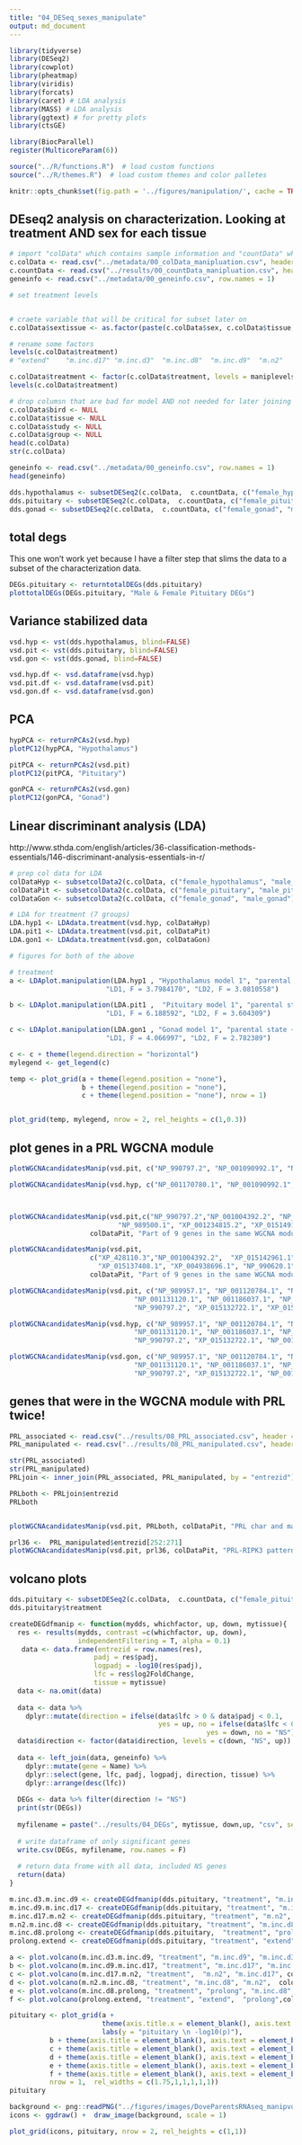 ```yaml
---
title: "04_DESeq_sexes_manipulate"
output: md_document
---
```


```r

library(tidyverse)
library(DESeq2)
library(cowplot)
library(pheatmap)
library(viridis)
library(forcats)
library(caret) # LDA analysis
library(MASS) # LDA analysis
library(ggtext) # for pretty plots
library(ctsGE)

library(BiocParallel)
register(MulticoreParam(6))

source("../R/functions.R")  # load custom functions 
source("../R/themes.R")  # load custom themes and color palletes

knitr::opts_chunk$set(fig.path = '../figures/manipulation/', cache = TRUE,  message=F, comment=FALSE, warning=FALSE)
```

## DEseq2 analysis on characterization. Looking at treatment AND sex for each tissue

```r
# import "colData" which contains sample information and "countData" which contains read counts
c.colData <- read.csv("../metadata/00_colData_manipluation.csv", header = T, row.names = 1)
c.countData <- read.csv("../results/00_countData_manipluation.csv", header = T, row.names = 1)
geneinfo <- read.csv("../metadata/00_geneinfo.csv", row.names = 1)

# set treatment levels


# craete variable that will be critical for subset later on
c.colData$sextissue <- as.factor(paste(c.colData$sex, c.colData$tissue, sep = "_"))

# rename some factors
levels(c.colData$treatment)
# "extend"    "m.inc.d17" "m.inc.d3"  "m.inc.d8"  "m.inc.d9"  "m.n2"      "prolong" 

c.colData$treatment <- factor(c.colData$treatment, levels = maniplevels1)
levels(c.colData$treatment)

# drop columsn that are bad for model AND not needed for later joining
c.colData$bird <- NULL
c.colData$tissue <- NULL
c.colData$study <- NULL
c.colData$group <- NULL
head(c.colData)
str(c.colData)

geneinfo <- read.csv("../metadata/00_geneinfo.csv", row.names = 1)
head(geneinfo)
```



```r
dds.hypothalamus <- subsetDESeq2(c.colData,  c.countData, c("female_hypothalamus","male_hypothalamus") )
dds.pituitary <- subsetDESeq2(c.colData,  c.countData, c("female_pituitary", "male_pituitary" ) )
dds.gonad <- subsetDESeq2(c.colData,  c.countData, c("female_gonad", "male_gonad") )
```


## total degs

This one won't work yet because I have a filter step that slims the data to a subset of the characterization data. 

```r
DEGs.pituitary <- returntotalDEGs(dds.pituitary)
plottotalDEGs(DEGs.pituitary, "Male & Female Pituitary DEGs")
```

## Variance stabilized data

```r
vsd.hyp <- vst(dds.hypothalamus, blind=FALSE) 
vsd.pit <- vst(dds.pituitary, blind=FALSE) 
vsd.gon <- vst(dds.gonad, blind=FALSE) 

vsd.hyp.df <- vsd.dataframe(vsd.hyp) 
vsd.pit.df <- vsd.dataframe(vsd.pit) 
vsd.gon.df <- vsd.dataframe(vsd.gon) 
```

## PCA

```r
hypPCA <- returnPCAs2(vsd.hyp)
plotPC12(hypPCA, "Hypothalamus")

pitPCA <- returnPCAs2(vsd.pit)
plotPC12(pitPCA, "Pituitary")

gonPCA <- returnPCAs2(vsd.gon)
plotPC12(gonPCA, "Gonad")
```


## Linear discriminant analysis (LDA)

http://www.sthda.com/english/articles/36-classification-methods-essentials/146-discriminant-analysis-essentials-in-r/


```r
# prep col data for LDA
colDataHyp <- subsetcolData2(c.colData, c("female_hypothalamus", "male_hypothalamus"))
colDataPit <- subsetcolData2(c.colData, c("female_pituitary", "male_pituitary"))
colDataGon <- subsetcolData2(c.colData, c("female_gonad", "male_gonad"))

# LDA for treatment (7 groups)
LDA.hyp1 <- LDAdata.treatment(vsd.hyp, colDataHyp)
LDA.pit1 <- LDAdata.treatment(vsd.pit, colDataPit)
LDA.gon1 <- LDAdata.treatment(vsd.gon, colDataGon)

```

```r

# figures for both of the above

# treatment
a <- LDAplot.manipulation(LDA.hyp1 , "Hypothalamus model 1", "parental state ~ .  0.185 pred. acc.",
                        "LD1, F = 3.7984170", "LD2, F = 3.0810558")

b <- LDAplot.manipulation(LDA.pit1 ,  "Pituitary model 1", "parental state ~ .  0.407 pred. acc.",
                        "LD1, F = 6.188592", "LD2, F = 3.604309")

c <- LDAplot.manipulation(LDA.gon1 , "Gonad model 1", "parental state ~ .  has 0.154 pred. acc.",
                        "LD1, F = 4.066997", "LD2, F = 2.782389")

c <- c + theme(legend.direction = "horizontal")
mylegend <- get_legend(c)

temp <- plot_grid(a + theme(legend.position = "none"),
                  b + theme(legend.position = "none"),
                  c + theme(legend.position = "none"), nrow = 1)


plot_grid(temp, mylegend, nrow = 2, rel_heights = c(1,0.3))

```

## plot genes in a  PRL WGCNA module

```r
plotWGCNAcandidatesManip(vsd.pit, c("NP_990797.2", "NP_001090992.1", "NP_990136.1", "NP_001035179.1"), colDataPit, "PRL, VIPR1, TH & AR expression, Pituitary")

plotWGCNAcandidatesManip(vsd.hyp, c("NP_001170780.1", "NP_001090992.1", "NP_001014970.1"), colDataHyp, "VIP expression, Hypothalamus")



plotWGCNAcandidatesManip(vsd.pit,c("NP_990797.2","NP_001004392.2", "NP_001004403.1", "NP_001006255.2", "NP_001006274.1",
                           "NP_989500.1", "XP_001234815.2", "XP_015149152.1", "XP_416110.5"),
                    colDataPit, "Part of 9 genes in the same WGCNA module as PRL in the characterization study")

plotWGCNAcandidatesManip(vsd.pit,
                    c("XP_428110.3","NP_001004392.2",  "XP_015142961.1", "XP_015139636.1",
                      "XP_015137408.1", "XP_004938696.1", "NP_990620.1", "NP_001170793.2", "XP_015132722.1"),
                    colDataPit, "Part of 9 genes in the same WGCNA module as PRLR in the characterization study")

plotWGCNAcandidatesManip(vsd.pit, c("NP_989957.1", "NP_001120784.1", "NP_001120786.1",
                               "NP_001131120.1", "NP_001186037.1", "NP_989871.1",
                               "NP_990797.2", "XP_015132722.1", "XP_015132722.1", "NP_001090992.1"), colDataPit, "Pitutary: CISH, SOCS, PRL, PRLR")

plotWGCNAcandidatesManip(vsd.hyp, c("NP_989957.1", "NP_001120784.1", "NP_001120786.1",
                               "NP_001131120.1", "NP_001186037.1", "NP_989871.1",
                               "NP_990797.2", "XP_015132722.1", "NP_001090992.1"), colDataHyp, "Hypothalamus: CISH, SOCS, PRL, PRLR")

plotWGCNAcandidatesManip(vsd.gon, c("NP_989957.1", "NP_001120784.1", "NP_001120786.1",
                               "NP_001131120.1", "NP_001186037.1", "NP_989871.1",
                               "NP_990797.2", "XP_015132722.1", "NP_001090992.1"), colDataGon, "Gonad: CISH, SOCS, PRL, PRLR")
```

## genes that were in the WGCNA module with PRL twice!

```r
PRL_associated <- read.csv("../results/08_PRL_associated.csv", header = T)
PRL_manipulated <- read.csv("../results/08_PRL_manipulated.csv", header = T)

str(PRL_associated)
str(PRL_manipulated)
PRLjoin <- inner_join(PRL_associated, PRL_manipulated, by = "entrezid")

PRLboth <- PRLjoin$entrezid
PRLboth


plotWGCNAcandidatesManip(vsd.pit, PRLboth, colDataPit, "PRL char and manip WGNA shared modules")

prl36 <-  PRL_manipulated$entrezid[252:271]
plotWGCNAcandidatesManip(vsd.pit, prl36, colDataPit, "PRL-RIPK3 pattern in the PRL module")
```
  
  
## volcano plots


```r
dds.pituitary <- subsetDESeq2(c.colData,  c.countData, c("female_pituitary","male_pituitary"))
dds.pituitary$treatment
```

```r
createDEGdfmanip <- function(mydds, whichfactor, up, down, mytissue){
  res <- results(mydds, contrast =c(whichfactor, up, down),
                 independentFiltering = T, alpha = 0.1)
   data <- data.frame(entrezid = row.names(res),
                     padj = res$padj, 
                     logpadj = -log10(res$padj),
                     lfc = res$log2FoldChange,
                     tissue = mytissue)
  data <- na.omit(data)
  
  data <- data %>%
    dplyr::mutate(direction = ifelse(data$lfc > 0 & data$padj < 0.1, 
                                     yes = up, no = ifelse(data$lfc < 0 & data$padj < 0.1, 
                                                 yes = down, no = "NS")))
  data$direction <- factor(data$direction, levels = c(down, "NS", up))
  
  data <- left_join(data, geneinfo) %>%
    dplyr::mutate(gene = Name) %>%
    dplyr::select(gene, lfc, padj, logpadj, direction, tissue) %>%
    dplyr::arrange(desc(lfc))
  
  DEGs <- data %>% filter(direction != "NS")
  print(str(DEGs))
  
  myfilename = paste("../results/04_DEGs", mytissue, down,up, "csv", sep = ".")
  
  # write dataframe of only significant genes
  write.csv(DEGs, myfilename, row.names = F)
  
  # return data frome with all data, included NS genes
  return(data)
}  

m.inc.d3.m.inc.d9 <- createDEGdfmanip(dds.pituitary, "treatment", "m.inc.d9", "m.inc.d3",  "pituitary")
m.inc.d9.m.inc.d17 <- createDEGdfmanip(dds.pituitary, "treatment", "m.inc.d17",  "m.inc.d9", "pituitary")
m.inc.d17.m.n2 <- createDEGdfmanip(dds.pituitary, "treatment", "m.n2",  "m.inc.d17", "pituitary") 
m.n2.m.inc.d8 <- createDEGdfmanip(dds.pituitary, "treatment", "m.inc.d8",  "m.n2", "pituitary") 
m.inc.d8.prolong <- createDEGdfmanip(dds.pituitary,  "treatment", "prolong", "m.inc.d8",  "pituitary") 
prolong.extend <- createDEGdfmanip(dds.pituitary, "treatment", "extend", "prolong",  "pituitary")
```

```r
a <- plot.volcano(m.inc.d3.m.inc.d9, "treatment", "m.inc.d9", "m.inc.d3",  colorsvolcano)
b <- plot.volcano(m.inc.d9.m.inc.d17, "treatment", "m.inc.d17", "m.inc.d9",  colorsvolcano)
c <- plot.volcano(m.inc.d17.m.n2, "treatment",  "m.n2", "m.inc.d17", colorsvolcano) 
d <- plot.volcano(m.n2.m.inc.d8, "treatment", "m.inc.d8", "m.n2",  colorsvolcano) 
e <- plot.volcano(m.inc.d8.prolong, "treatment", "prolong", "m.inc.d8",  colorsvolcano) 
f <- plot.volcano(prolong.extend, "treatment", "extend",  "prolong",colorsvolcano)

pituitary <- plot_grid(a + 
                       theme(axis.title.x = element_blank(), axis.text.x = element_blank()) +
                       labs(y = "pituitary \n -log10(p)"),
          b + theme(axis.title = element_blank(), axis.text = element_blank()),
          c + theme(axis.title = element_blank(), axis.text = element_blank()),
          d + theme(axis.title = element_blank(), axis.text = element_blank()), 
          e + theme(axis.title = element_blank(), axis.text = element_blank()),
          f + theme(axis.title = element_blank(), axis.text = element_blank()),
          nrow = 1,  rel_widths = c(1.75,1,1,1,1,1))
pituitary

background <- png::readPNG("../figures/images/DoveParentsRNAseq_manipvolcanos.png")
icons <- ggdraw() +  draw_image(background, scale = 1)

plot_grid(icons, pituitary, nrow = 2, rel_heights = c(1,1))
```
